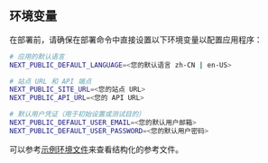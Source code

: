 ## 环境变量

在部署前，请确保在部署命令中直接设置以下环境变量以配置应用程序：

```bash
# 应用的默认语言
NEXT_PUBLIC_DEFAULT_LANGUAGE=<您的默认语言 zh-CN | en-US>

# 站点 URL 和 API 端点
NEXT_PUBLIC_SITE_URL=<您的站点 URL>
NEXT_PUBLIC_API_URL=<您的 API URL>

# 默认用户凭证（用于初始设置或测试目的）
NEXT_PUBLIC_DEFAULT_USER_EMAIL=<您的默认用户邮箱>
NEXT_PUBLIC_DEFAULT_USER_PASSWORD=<您的默认用户密码>
```

可以参考[示例环境文件](https://github.com/perfect-panel/ppanel-web/blob/main/apps/admin/.env.template)来查看结构化的参考文件。


<Giscus />
